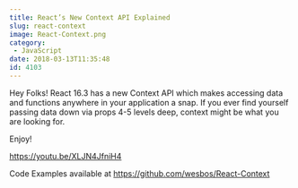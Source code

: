 ```yaml
---
title: React’s New Context API Explained
slug: react-context
image: React-Context.png
category:
 - JavaScript
date: 2018-03-13T11:35:48
id: 4103
---
```


Hey Folks! React 16.3 has a new Context API which makes accessing data and functions anywhere in your application a snap. If you ever find yourself passing data down via props 4-5 levels deep, context might be what you are looking for.

Enjoy!

https://youtu.be/XLJN4JfniH4

Code Examples available at https://github.com/wesbos/React-Context
